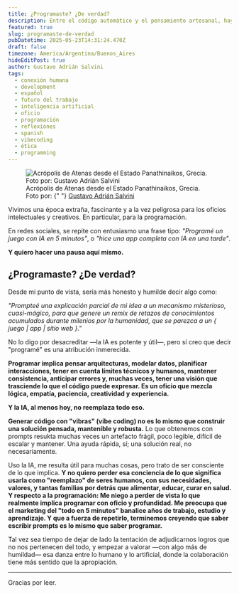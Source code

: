```yaml
---
title: ¿Programaste? ¿De verdad?
description: Entre el código automático y el pensamiento artesanal, hay un abismo que aún no podemos ignorar.
featured: true
slug: programaste-de-verdad
pubDatetime: 2025-05-23T14:31:24.470Z
draft: false
timezone: America/Argentina/Buenos_Aires
hideEditPost: true
author: Gustavo Adrián Salvini
tags:
  - conexión humana
  - development
  - español
  - futuro del trabajo
  - inteligencia artificial
  - oficio
  - programación
  - reflexiones
  - spanish
  - vibecoding
  - ética
  - programming
---
```



<figure>
  <img
    src={`${SITE.base ?? ""}/assets/atenas-acropolis-desde-estadio-panathinaikos.jpg`}
    alt="Acrópolis de Atenas desde el Estado Panathinaikos, Grecia. Foto por: Gustavo Adrián Salvini"
  />

  <figcaption class="text-center">
    Acrópolis de Atenas desde el Estado Panathinaikos, Grecia. Foto por: {" "}
    <a href="https://gustavosalvini.com.ar">Gustavo Adrián Salvini</a>
  </figcaption>
</figure>

Vivimos una época extraña, fascinante y a la vez peligrosa para los oficios intelectuales y creativos. En particular, para la programación.

En redes sociales, se repite con entusiasmo una frase tipo: _"Programé un juego con IA en 5 minutos"_, o _"hice una app completa con IA en una tarde"_.

**Y quiero hacer una pausa aquí mismo.**

## ¿Programaste? ¿De verdad?

Desde mi punto de vista, sería más honesto y humilde decir algo como:

_"Prompteé una explicación parcial de mi idea a un mecanismo misterioso, cuasi-mágico, para que genere un remix de retazos de conocimientos acumulados durante milenios por la humanidad, que se parezca a un \{ juego | app | sitio web \}."_

No lo digo por desacreditar —la IA es potente y útil—, pero sí creo que decir "programé" es una atribución inmerecida.

**Programar implica pensar arquitecturas, modelar datos, planificar interacciones, tener en cuenta límites técnicos y humanos, mantener consistencia, anticipar errores y, muchas veces, tener una visión que trasciende lo que el código puede expresar. Es un oficio que mezcla lógica, empatía, paciencia, creatividad y experiencia.**

**Y la IA, al menos hoy, no reemplaza todo eso.**

**Generar código con "vibras" (vibe coding) no es lo mismo que construir una solución pensada, mantenible y robusta.** Lo que obtenemos con prompts resukta muchas veces un artefacto frágil, poco legible, difícil de escalar y mantener. Una ayuda rápida, sí; una solución real, no necesariamente.

Uso la IA, me resulta útil para muchas cosas, pero trato de ser consciente de lo que implica. **Y no quiero perder esa conciencia de lo que significa usarla como "reemplazo" de seres humanos, con sus necesidades, valores, y tantas familias por detrás que alimentar, educar, curar en salud. Y respecto a la programación: Me niego a perder de vista lo que realmente implica programar con oficio y profundidad. Me preocupa que el marketing del "todo en 5 minutos" banalice años de trabajo, estudio y aprendizaje. Y que a fuerza de repetirlo, terminemos creyendo que saber escribir prompts es lo mismo que saber programar.**

Tal vez sea tiempo de dejar de lado la tentación de adjudicarnos logros que no nos pertenecen del todo, y empezar a valorar —con algo más de humildad— esa danza entre lo humano y lo artificial, donde la colaboración tiene más sentido que la apropiación.

---

Gracias por leer.
